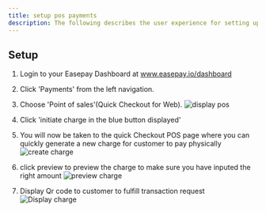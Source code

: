 ```yaml
---
title: setup pos payments
description: The following describes the user experience for setting up Easepay's Quick Checkout in person payment tool(POS) and how to initiate payment.
---
```


## Setup

1. Login to your Easepay Dashboard at www.easepay.io/dashboard

2. Click 'Payments' from the left navigation.

3. Choose 'Point of sales'(Quick Checkout for Web).
![display pos](images/initiate-charge.png)

4. Click 'initiate charge in the blue button displayed'

5. You will now be taken to the quick Checkout POS page where you can quickly generate a new charge for customer to pay physically
![create charge](images/create-charge.png)

6. click preview to preview the charge to make sure you have inputed the right amount
![preview charge](images/point-of-sales-preview.png)

7. Display Qr code to customer to fulfill transaction request
![Display charge](images/display-pos.png)

